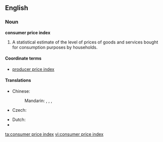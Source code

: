 ==English==
{{wikipedia}}

===Noun===
'''consumer price index'''

# {{economics}} A statistical estimate of the level of prices of goods and services bought for consumption purposes by households.

====Coordinate terms====
* {{sense|statistical estimate}} [[producer price index]]

====Translations====
{{trans-top|statistical estimate of the level of prices}}
* Chinese:
*: Mandarin: {{t|zh|消費者物價指數|sc=Hani}}, {{t|zh|消费者物价指数|tr=xiāofèizhě wùjià zhǐshù|sc=Hani}}, {{t|zh|消費價格指數|sc=Hani}}, {{t|zh|消费价格指数|tr=xiāofèi jiàgé zhǐshù|sc=Hani}}
* Czech: {{t-|cs|index spotřebitelských cen|m}}
{{trans-mid}}
* Dutch: {{t|nl|consumentenprijsindex|m}}
* {{trreq|Finnish}}
{{trans-bottom}}

[[ta:consumer price index]]
[[vi:consumer price index]]
